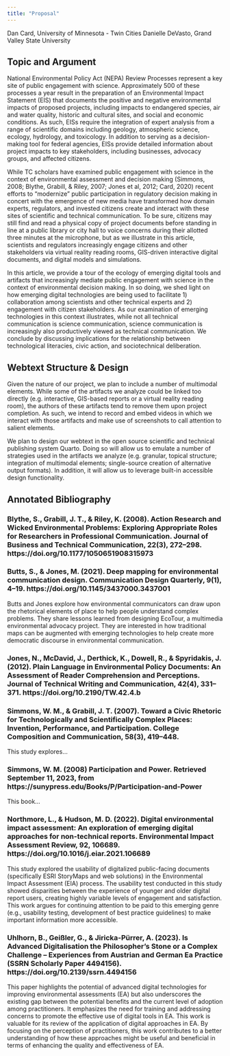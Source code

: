 ```yaml
---
title: "Proposal"
---
```


Dan Card, University of Minnesota - Twin Cities
Danielle DeVasto, Grand Valley State University

## Topic and Argument

National Environmental Policy Act (NEPA) Review Processes represent a key site of public engagement with science. Approximately 500 of these processes a year result in the preparation of an Environmental Impact Statement (EIS) that documents the positive and negative environmental impacts of proposed projects, including impacts to endangered species, air and water quality, historic and cultural sites, and social and economic conditions. As such, EISs require the integration of expert analysis from a range of scientific domains including geology, atmospheric science, ecology, hydrology, and toxicology. In addition to serving as a decision-making tool for federal agencies, EISs provide detailed information about project impacts to key stakeholders, including businesses, advocacy groups, and affected citizens. 

While TC scholars have examined public engagement with science in the context of environmental assessment and decision making (Simmons, 2008; Blythe, Grabill, & Riley, 2007; Jones et al, 2012; Card, 2020) recent efforts to “modernize” public participation in regulatory decision making in concert with the emergence of new media have transformed how domain experts, regulators, and invested citizens create and interact with these sites of scientific and technical communication. To be sure, citizens may still find and read a physical copy of project documents before standing in line at a public library or city hall to voice concerns during their allotted three minutes at the microphone, but as we illustrate in this article, scientists and regulators increasingly engage citizens and other stakeholders via virtual reality reading rooms, GIS-driven interactive digital documents, and digital models and simulations.

In this article, we provide a tour of the ecology of emerging digital tools and artifacts that increasingly mediate public engagement with science in the context of environmental decision making. In so doing, we shed light on how emerging digital technologies are being used to facilitate 1) collaboration among scientists and other technical experts and 2) engagement with citizen stakeholders. As our examination of emerging technologies in this context illustrates, while not all technical communication is science communication, science communication is increasingly also productively viewed as technical communication. We conclude by discussing implications for the relationship between technological literacies, civic action, and sociotechnical deliberation.  

## Webtext Structure & Design

Given the nature of our project, we plan to include a number of multimodal elements. While some of the artifacts we analyze could be linked too directly (e.g. interactive, GIS-based reports or a virtual reality reading room), the authors of these artifacts tend to remove them upon project completion. As such, we intend to record and embed videos in which we interact with those artifacts and make use of screenshots to call attention to salient elements.

We plan to design our webtext in the open source scientific and technical publishing system Quarto. Doing so will allow us to emulate a number of strategies used in the artifacts we analyze (e.g. granular, topical structure; integration of multimodal elements; single-source creation of alternative output formats). In addition, it will allow us to leverage built-in accessible design functionality. 

## Annotated Bibliography

### Blythe, S., Grabill, J. T., & Riley, K. (2008). Action Research and Wicked Environmental Problems: Exploring Appropriate Roles for Researchers in Professional Communication. Journal of Business and Technical Communication, 22(3), 272–298. https://doi.org/10.1177/1050651908315973 

### Butts, S., & Jones, M. (2021). Deep mapping for environmental communication design. Communication Design Quarterly, 9(1), 4–19. https://doi.org/10.1145/3437000.3437001 

Butts and Jones explore how environmental communicators can draw upon the rhetorical elements of place to help people understand complex problems. They share lessons learned from designing EcoTour, a multimedia environmental advocacy project. They are interested in how traditional maps can be augmented with emerging technologies to help create more democratic discourse in environmental communication. 

### Jones, N., McDavid, J., Derthick, K., Dowell, R., & Spyridakis, J. (2012). Plain Language in Environmental Policy Documents: An Assessment of Reader Comprehension and Perceptions. Journal of Technical Writing and Communication, 42(4), 331–371. https://doi.org/10.2190/TW.42.4.b 

### Simmons, W. M., & Grabill, J. T. (2007). Toward a Civic Rhetoric for Technologically and Scientifically Complex Places: Invention, Performance, and Participation. College Composition and Communication, 58(3), 419–448.

This study explores... 

### Simmons, W. M. (2008) Participation and Power. Retrieved September 11, 2023, from https://sunypress.edu/Books/P/Participation-and-Power 

This book...

### Northmore, L., & Hudson, M. D. (2022). Digital environmental impact assessment: An exploration of emerging digital approaches for non-technical reports. Environmental Impact Assessment Review, 92, 106689. https://doi.org/10.1016/j.eiar.2021.106689 

This study explored the usability of digitalized public-facing documents (specifically ESRI StoryMaps and web solutions) in the Environmental Impact Assessment (EIA) process. The usability test conducted in this study showed disparities between the experience of younger and older digital report users, creating highly variable levels of engagement and satisfaction. This work argues for continuing attention to be paid to this emerging genre (e.g., usability testing, development of best practice guidelines) to make important  information more accessible. 

### Uhlhorn, B., Geißler, G., & Jiricka-Pürrer, A. (2023). Is Advanced Digitalisation the Philosopher’s Stone or a Complex Challenge – Experiences from Austrian and German Ea Practice (SSRN Scholarly Paper 4494156). https://doi.org/10.2139/ssrn.4494156 

This paper highlights the potential of advanced digital technologies for improving environmental assessments (EA) but also underscores the existing gap between the potential benefits and the current level of adoption among practitioners. It emphasizes the need for training and addressing concerns to promote the effective use of digital tools in EA. This work is valuable for its review of the application of digital approaches in EA. By focusing on the perception of practitioners, this work contributes to a better understanding of how these approaches might be useful and beneficial in terms of enhancing the quality and effectiveness of EA.



